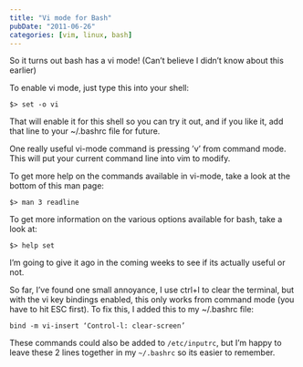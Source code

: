 ```yaml
---
title: "Vi mode for Bash"
pubDate: "2011-06-26"
categories: [vim, linux, bash]
---
```


So it turns out bash has a vi mode! (Can’t believe I didn’t know about this
earlier)

To enable vi mode, just type this into your shell:

```
$> set -o vi
```

That will enable it for this shell so you can try it out, and if you like it,
add that line to your ~/.bashrc file for future.

One really useful vi-mode command is pressing ’v’ from command mode. This will
put your current command line into vim to modify.

To get more help on the commands available in vi-mode, take a look at the bottom
of this man page:

```
$> man 3 readline
```

To get more information on the various options available for bash, take a look
at:

```
$> help set
```

I’m going to give it ago in the coming weeks to see if its actually useful or
not.

So far, I’ve found one small annoyance, I use ctrl+l to clear the terminal, but
with the vi key bindings enabled, this only works from command mode (you have to
hit ESC first). To fix this, I added this to my ~/.bashrc file:

```
bind -m vi-insert ‘Control-l: clear-screen’
```

These commands could also be added to `/etc/inputrc`, but I’m happy to leave these
2 lines together in my `~/.bashrc` so its easier to remember.
